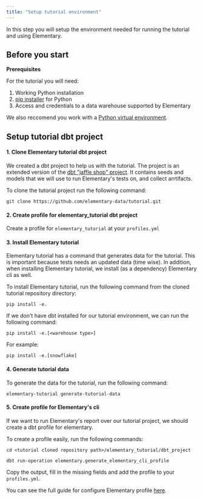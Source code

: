 ```yaml
---
title: "Setup tutorial environment"
---
```


In this step you will setup the environment needed for running the tutorial and using Elementary.

## Before you start

<Info> 
  
  **Prerequisites**

For the tutorial you will need:

1. Working Python installation
2. [pip installer](https://pip.pypa.io/en/stable/) for Python
3. Access and credentials to a data warehouse supported by Elementary

We also reccomend you work with a [Python virtual environment](https://docs.python.org/3/library/venv.html).

</Info>

## Setup tutorial dbt project

#### 1. Clone Elementary tutorial dbt project

We created a dbt project to help us with the tutorial.
The project is an extended version of the [dbt "jaffle shop" project](https://github.com/dbt-labs/jaffle_shop).
It contains seeds and models that we will use to run Elementary's tests on, and collect arrtifacts.

To clone the tutorial project run the following command:

```shell
git clone https://github.com/elementary-data/tutorial.git
```

#### 2. Create profile for elementary_tutorial dbt project

Create a profile for `elementary_tutorial` at your `profiles.yml`

#### 3. Install Elementary tutorial

Elementary tutorial has a command that generates data for the tutorial.
This is important because tests needs an updated data (time wise).
In addition, when installing Elementary tutorial, we install (as a dependency) Elementary cli as well.

To install Elementary tutorial, run the following command from the cloned tutorial repository directory:

```shell
pip install -e.
```

<Info>
  
If we don't have dbt installed for our tutorial environment, we can run the following command:

```shell
pip install -e.[<warehouse type>]
```

For example:

```shell
pip install -e.[snowflake]
```

</Info>

#### 4. Generate tutorial data

To generate the data for the tutorial, run the following command:

```shell
elementary-tutorial generate-tutorial-data
```

#### 5. Create profile for Elementary's cli

If we want to run Elementary's report over our tutorial project, we should create a dbt profile for elementary.

To create a profile easily, run the following commands:

```shell
cd <tutorial cloned repository path>/elementary_tutorial/dbt_project
```

```shell
dbt run-operation elementary.generate_elementary_cli_profile
```

Copy the output, fill in the missing fields and add the profile to your `profiles.yml`.

You can see the full guide for configure Elementary profile [here](/quickstart-cli).
